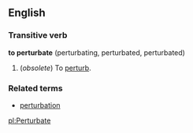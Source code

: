 ==English==
===Transitive verb===
'''to perturbate''' (perturbating, perturbated, perturbated)

#(''obsolete'') To [[perturb]].

===Related terms===
*[[perturbation]]

[[pl:Perturbate]]